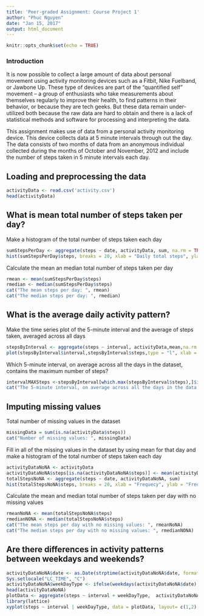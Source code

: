 ---
title: 'Peer-graded Assignment: Course Project 1'
author: "Phuc Nguyen"
date: "Jan 15, 2017"
output: html_document
---

```{r setup, include=FALSE}
knitr::opts_chunk$set(echo = TRUE)
```

### Introduction

It is now possible to collect a large amount of data about personal movement using activity monitoring devices such as a Fitbit, Nike Fuelband, or Jawbone Up. These type of devices are part of the “quantified self” movement – a group of enthusiasts who take measurements about themselves regularly to improve their health, to find patterns in their behavior, or because they are tech geeks. But these data remain under-utilized both because the raw data are hard to obtain and there is a lack of statistical methods and software for processing and interpreting the data.

This assignment makes use of data from a personal activity monitoring device. This device collects data at 5 minute intervals through out the day. The data consists of two months of data from an anonymous individual collected during the months of October and November, 2012 and include the number of steps taken in 5 minute intervals each day.

## Loading and preprocessing the data

```{r}
activityData <- read.csv('activity.csv')
head(activityData)
```

## What is mean total number of steps taken per day?

Make a histogram of the total number of steps taken each day

```{r}
sumStepsPerDay <- aggregate(steps ~ date, activityData, sum, na.rm = TRUE)
hist(sumStepsPerDay$steps, breaks = 20, xlab = "Daily total steps", ylab = "Frequency", main = "Total Steps per Day")
```

Calculate the mean an median total number of steps taken per day

```{r}
rmean <- mean(sumStepsPerDay$steps)
rmedian <- median(sumStepsPerDay$steps)
cat("The mean steps per day: ", rmean)
cat("The median steps per day: ", rmedian)
```

## What is the average daily activity pattern?

Make the time series plot of the 5-minute interval and the average of steps taken, averaged across all days
```{r}
stepsByInterval <- aggregate(steps ~ interval, activityData,mean,na.rm = TRUE)
plot(stepsByInterval$interval,stepsByInterval$steps,type = "l", xlab = "Interval", ylab = "steps", main = "Average Number of Steps per Interval")
```

Which 5-minute interval, on average across all the days in the dataset, contains the maximum number of steps?

```{r}
intervalMAXSteps <-stepsByInterval[which.max(stepsByInterval$steps),]$interval
cat("The 5-minute interval, on average across all the days in the data set, containing the maximum number of steps is ",intervalMAXSteps)
```

## Imputing missing values

Total number of missing values in the dataset

```{r}
missingData = sum(is.na(activityData$steps))
cat("Number of missing values: ", missingData)
```

Fill in all of the missing values in the dataset by using mean for that day and make a histogram of the total number of steps taken each day

```{r}
activityDataNoNA <- activityData
activityDataNoNA$steps[is.na(activityDataNoNA$steps)] <- mean(activityData$steps, na.rm = TRUE)
totalStepsNoNA <- aggregate(steps ~ date, activityDataNoNA, sum)
hist(totalStepsNoNA$steps, breaks = 20, xlab = "Frequecy", ylab = "Frequency", main = "Total Steps per Day with No NA")
```

Calculate the mean and median total number of steps taken per day with no missing values

```{r}
rmeanNoNA <- mean(totalStepsNoNA$steps)
rmedianNONA <- median(totalStepsNoNA$steps)
cat("The mean steps per day with no missing values: ", rmeanNoNA)
cat("The median steps per day with no missing values: ", rmedianNONA)
```

## Are there differences in activity patterns between weekdays and weekends?

```{r}
activityDataNoNA$date <- as.Date(strptime(activityDataNoNA$date, format="%Y-%m-%d"))
Sys.setlocale("LC_TIME", "C")
activityDataNoNA$weekDayType <- ifelse(weekdays(activityDataNoNA$date) %in% c("Saturday", "Sunday"), "Weekend", "Weekday")
head(activityDataNoNA)
plotData <- aggregate(steps ~ interval + weekDayType,  activityDataNoNA, mean)
library(lattice)
xyplot(steps ~ interval | weekDayType, data = plotData, layout= c(1,2), type = "l")
```
